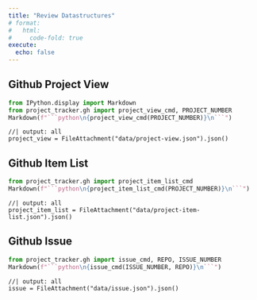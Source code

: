 ```yaml
---
title: "Review Datastructures"
# format:
#   html:
#     code-fold: true
execute:
  echo: false
---
```


## Github Project View

```python
from IPython.display import Markdown
from project_tracker.gh import project_view_cmd, PROJECT_NUMBER
Markdown(f"```python\n{project_view_cmd(PROJECT_NUMBER)}\n```")
```


```ojs
//| output: all
project_view = FileAttachment("data/project-view.json").json()
```

## Github Item List

```python
from project_tracker.gh import project_item_list_cmd
Markdown(f"```python\n{project_item_list_cmd(PROJECT_NUMBER)}\n```")
```

```ojs
//| output: all
project_item_list = FileAttachment("data/project-item-list.json").json()
```

## Github Issue

```python
from project_tracker.gh import issue_cmd, REPO, ISSUE_NUMBER
Markdown(f"```python\n{issue_cmd(ISSUE_NUMBER, REPO)}\n```")
```

```ojs
//| output: all
issue = FileAttachment("data/issue.json").json()
```
